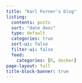```yaml
---
title: "Karl Forner's blog"
listing:
  contents: posts
  sort: "date desc"
  type: default
  categories: true
  sort-ui: false
  filter-ui: false
  feed: 
    categories: [R, docker]
page-layout: full
title-block-banner: true
---
```



